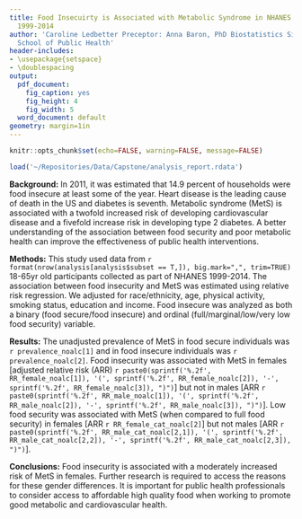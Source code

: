 ```yaml
---
title: Food Insecuirty is Associated with Metabolic Syndrome in NHANES participants
  1999-2014
author: 'Caroline Ledbetter Preceptor: Anna Baron, PhD Biostatistics Site: Colorado
  School of Public Health'
header-includes:
- \usepackage{setspace}
- \doublespacing
output:
  pdf_document:
    fig_caption: yes
    fig_height: 4
    fig_width: 5
  word_document: default
geometry: margin=1in
---
```


```r
knitr::opts_chunk$set(echo=FALSE, warning=FALSE, message=FALSE)
```

```r
load('~/Repositories/Data/Capstone/analysis_report.rdata')
```


**Background:** In 2011, it was estimated that 14.9 percent of households were food insecure at least some of the year. Heart disease is the leading cause of death in the US and diabetes is seventh. Metabolic syndrome (MetS) is associated with a twofold increased risk of developing cardiovascular disease and a fivefold increase risk in developing type 2 diabetes. A better understanding of the association between food security and poor metabolic health can improve the effectiveness of public health interventions. 

**Methods:** This study used data from `r format(nrow(analysis[analysis$subset == T,]), big.mark=",", trim=TRUE)` 18-65yr old participants collected as part of NHANES 1999-2014. The association between food insecurity and MetS was estimated using relative risk regression. We adjusted for race/ethnicity, age, physical activity, smoking status, education and income. Food insecure was analyzed as both a binary (food secure/food insecure) and ordinal (full/marginal/low/very low food security) variable.

**Results:**  The unadjusted prevalence of MetS in food secure individuals was `r prevalence_noalc[1] ` and in food insecure individuals was `r prevalence_noalc[2] `. Food insecurity was associated with MetS in females [adjusted relative risk (ARR) `r paste0(sprintf('%.2f', RR_female_noalc[1]), '(', sprintf('%.2f', RR_female_noalc[2]), '-', sprintf('%.2f', RR_female_noalc[3]), ")") `] but not in males [ARR `r paste0(sprintf('%.2f', RR_male_noalc[1]), '(', sprintf('%.2f', RR_male_noalc[2]), '-', sprintf('%.2f', RR_male_noalc[3]), ")") `]. Low food security was associated with MetS (when compared to full food security) in females [ARR `r RR_female_cat_noalc[2]`] but not males [ARR `r paste0(sprintf('%.2f', RR_male_cat_noalc[2,1]), '(', sprintf('%.2f', RR_male_cat_noalc[2,2]), '-', sprintf('%.2f', RR_male_cat_noalc[2,3]), ")")`].

**Conclusions:** Food insecurity is associated with a moderately increased risk of MetS in females. Further research is required to access the reasons for these gender differences. It is important for public health professionals to consider access to affordable high quality food when working to promote good metabolic and cardiovascular health. 




